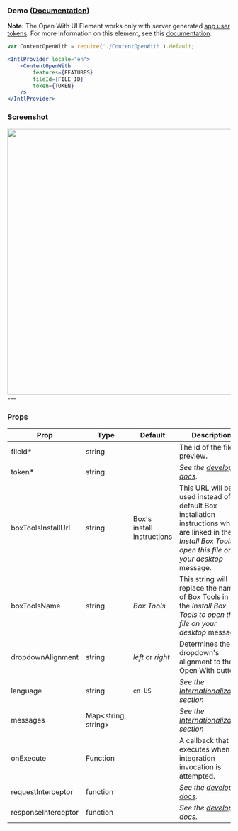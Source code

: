 

<Meta of={ContentOpenWithStories} />

### Demo ([Documentation](https://developer.box.com/docs/box-content-open-with))
**Note:** The Open With UI Element works only with server generated [app user tokens](https://developer.box.com/docs/work-with-users#section-creating-a-new-app-user-jwt-applications-only-).
For more information on this element, see this [documentation](https://developer.box.com/docs/box-content-open-with).

```jsx
var ContentOpenWith = require('./ContentOpenWith').default;

<IntlProvider locale="en">
    <ContentOpenWith
        features={FEATURES}
        fileId={FILE_ID}
        token={TOKEN}
    />
</IntlProvider>
```

### Screenshot
<img src="https://cdn-images-1.medium.com/max/1600/1*dd2YfUFtbt9z6Lrv6hNF_g.gif" width="600" alt="" />
---

### Props
| Prop                | Type                      | Default                    | Description                                                                                                                                                        |
|---------------------|---------------------------|----------------------------|--------------------------------------------------------------------------------------------------------------------------------------------------------------------|
| fileId*             | string                    |                            | The id of the file to preview.                                                                                                                                     |
| token*              | string                    |                            | *See the [developer docs](https://developer.box.com/docs/box-content-sidebar#section-options).*                                                                    |
| boxToolsInstallUrl  | string                    | Box's install instructions | This URL will be used instead of the default Box installation instructions which are linked in the _Install Box Tools to open this file on your desktop_ message.  |
| boxToolsName        | string                    | _Box Tools_                | This string will replace the name of Box Tools in the _Install Box Tools to open this file on your desktop_ message.                                               |
| dropdownAlignment   | string                    | _left_ or _right_          | Determines the dropdown's alignment to the Open With button.                                                                                                       |
| language            | string                    | `en-US`                    | *See the [Internationalization](../README.md#internationalization) section*                                                                                        |
| messages            | Map&lt;string, string&gt; |                            | *See the [Internationalization](../README.md#internationalization) section*                                                                                        |
| onExecute           | Function                  |                            | A callback that executes when an integration invocation is attempted.                                                                                              |
| requestInterceptor  | function                  |                            | *See the [developer docs](https://developer.box.com/docs/box-content-sidebar#section-options).*                                                                    |
| responseInterceptor | function                  |                            | *See the [developer docs](https://developer.box.com/docs/box-content-sidebar#section-options).*                                                                    |


